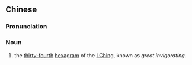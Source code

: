 {{also|大壮}}
==Chinese==
{{zh-forms|s=大壮}}

===Pronunciation===
{{zh-pron
|m=dàzhuàng
|cat=n
}}

===Noun===
{{zh-noun}}

# the [[thirty-fourth]] [[hexagram]] of the [[I Ching]], known as ''great invigorating''.